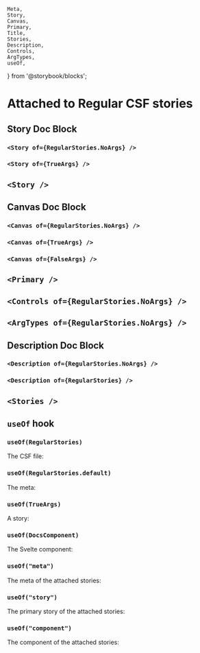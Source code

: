 	Meta,
	Story,
	Canvas,
	Primary,
	Title,
	Stories,
	Description,
	Controls,
	ArgTypes,
	useOf,
} from '@storybook/blocks';

<Meta of={RegularStories} name='Attached to Regular CSF' />

# Attached to Regular CSF stories

## Story Doc Block

### `<Story of={RegularStories.NoArgs} />`

<Story of={RegularStories.NoArgs} />

### `<Story of={TrueArgs} />`

<Story of={TrueArgs} />

## `<Story />`

<Story />

## Canvas Doc Block

### `<Canvas of={RegularStories.NoArgs} />`

<Canvas of={RegularStories.NoArgs} />

### `<Canvas of={TrueArgs} />`

<Canvas of={TrueArgs} />

### `<Canvas of={FalseArgs} />`

<Canvas of={FalseArgs} />

## `<Primary />`

<Primary />

## `<Controls of={RegularStories.NoArgs} />`

<Controls of={RegularStories.NoArgs} />

## `<ArgTypes of={RegularStories.NoArgs} />`

<ArgTypes of={RegularStories.NoArgs} />

## Description Doc Block

### `<Description of={RegularStories.NoArgs} />`

<Description of={RegularStories.NoArgs} />

### `<Description of={RegularStories} />`

<Description of={RegularStories} />

## `<Stories />`

<Stories />

## `useOf` hook

### `useOf(RegularStories)`

The CSF file:

<UseOf of={RegularStories} />

### `useOf(RegularStories.default)`

The meta:

<UseOf of={RegularStories.default} />

### `useOf(TrueArgs)`

A story:

<UseOf of={TrueArgs} />

### `useOf(DocsComponent)`

The Svelte component:

<UseOf of={DocsComponent} />

### `useOf("meta")`

The meta of the attached stories:

<UseOf of='meta' />

### `useOf("story")`

The primary story of the attached stories:

<UseOf of='story' />

### `useOf("component")`

The component of the attached stories:

<UseOf of='component' />
